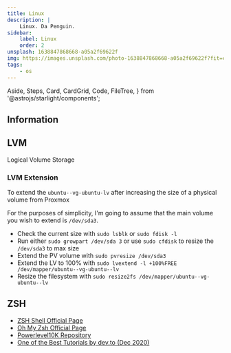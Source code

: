 ```yaml
---
title: Linux
description: |
    Linux. Da Penguin.
sidebar:
    label: Linux
    order: 2
unsplash: 1638847868668-a05a2f69622f
img: https://images.unsplash.com/photo-1638847868668-a05a2f69622f?fit=crop&w=1400&h=700&q=75
tags:
    - os
---
```


  Aside,
  Steps,
  Card,
  CardGrid,
  Code,
  FileTree,
} from '@astrojs/starlight/components';


## Information

<Adsense />

## LVM

Logical Volume Storage

### LVM Extension

To extend the `ubuntu--vg-ubuntu-lv` after increasing the size of a physical volume from Proxmox

For the purposes of simplicity, I'm going to assume that the main volume you wish to extend is `/dev/sda3`.

-   Check the current size with `sudo lsblk` or `sudo fdisk -l`
-   Run either `sudo growpart /dev/sda 3` or use `sudo cfdisk` to resize the `/dev/sda3` to max size
-   Extend the PV volume with `sudo pvresize /dev/sda3`
-   Extend the LV to 100% with `sudo lvextend -l +100%FREE /dev/mapper/ubuntu--vg-ubuntu--lv`
-   Resize the filesystem with `sudo resize2fs /dev/mapper/ubuntu--vg-ubuntu--lv`



## ZSH

-   [ZSH Shell Official Page](https://www.zsh.org/)
-   [Oh My Zsh Official Page](https://ohmyz.sh/)
-   [Powerlevel10K Repository](https://github.com/romkatv/powerlevel10k)
-   [One of the Best Tutorials by dev.to (Dec 2020)](https://dev.to/abdfnx/oh-my-zsh-powerlevel10k-cool-terminal-1no0)
